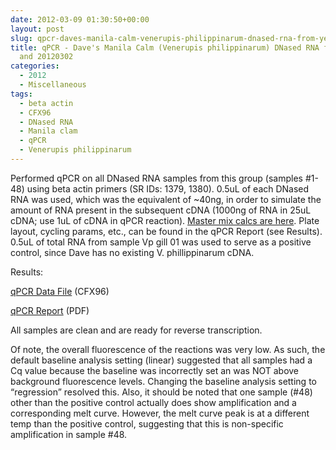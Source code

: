 ```yaml
---
date: 2012-03-09 01:30:50+00:00
layout: post
slug: qpcr-daves-manila-calm-venerupis-philippinarum-dnased-rna-from-yesterday-and-20120302
title: qPCR - Dave's Manila Calm (Venerupis philippinarum) DNased RNA from yesterday
  and 20120302
categories:
  - 2012
  - Miscellaneous
tags:
  - beta actin
  - CFX96
  - DNased RNA
  - Manila clam
  - qPCR
  - Venerupis philippinarum
---
```


Performed qPCR on all DNased RNA samples from this group (samples #1-48) using beta actin primers (SR IDs: 1379, 1380). 0.5uL of each DNased RNA was used, which was the equivalent of ~40ng, in order to simulate the amount of RNA present in the subsequent cDNA (1000ng of RNA in 25uL cDNA; use 1uL of cDNA in qPCR reaction). [Master mix calcs are here](https://eagle.fish.washington.edu/Arabidopsis//Notebook%20Workup%20Files/20120308-01.jpg). Plate layout, cycling params, etc., can be found in the qPCR Report (see Results). 0.5uL of total RNA from sample Vp gill 01 was used to serve as a positive control, since Dave has no existing V. phillippinarum cDNA.

Results:

[qPCR Data File](https://eagle.fish.washington.edu/Arabidopsis/qPCR/CFX96/Roberts%20Lab_2012-03-08%2014-54-05_cc009827.pcrd) (CFX96)

[qPCR Report](https://eagle.fish.washington.edu/Arabidopsis/qPCR/CFX96/Roberts%20Lab_2012-03-08%2014-54-05_CC009827.pdf) (PDF)

All samples are clean and are ready for reverse transcription.

Of note, the overall fluorescence of the reactions was very low. As such, the default baseline analysis setting (linear) suggested that all samples had a Cq value because the baseline was incorrectly set an was NOT above background fluorescence levels. Changing the baseline analysis setting to "regression" resolved this. Also, it should be noted that one sample (#48) other than the positive control actually does show amplification and a corresponding melt curve. However, the melt curve peak is at a different temp than the positive control, suggesting that this is non-specific amplification in sample #48.
